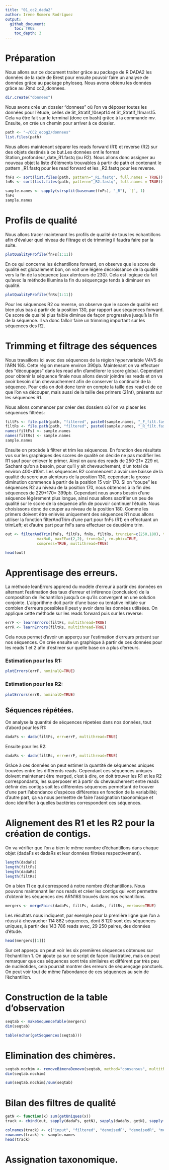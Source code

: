 ```yaml
---
title: "01_cc2_dada2"
author: Irene Romero Rodríguez
output:
  github_document:
    toc: TRUE
    toc_depth: 3
---
```


# Préparation

Nous allons sur ce document traiter grâce au package de R DADA2 les données de la rade de Brest pour ensuite pouvoir faire un analyse de données grâce au package phyloseq. Nous avons obtenu les données grâce au .Rmd cc2_donnees. 

```r
dir.create("donnees")
```

Nous avons crée un dossier "donnees" où l'on va déposer toutes les données pour l'étude, celles de St_Stratif_10sept14 et St_Stratif_11mars15. Cela va être fait sur le terminal (donc en bash) grâce à la commande mv. Ensuite, on crée un chemin pour arriver à ce dossier.

```r
path <- "~/CC2_ecog2/donnees"
list.files(path)
```

Nous allons maintenant séparer les reads forward (R1) et reverse (R2) sur des objets destinés à ce but.Les données ont le format Station_profondeur_date_R1.fastq (ou R2). Nous allons donc assigner au nouveau objet la liste d'éléments trouvables à partir de path et contenant le pattern _R1.fastq pour les read forward et les _R2.fastq pour les reverse.

```r
fnFs <- sort(list.files(path, pattern="_R1.fastq", full.names = TRUE))
fnRs <- sort(list.files(path, pattern="_R2.fastq", full.names = TRUE))

sample.names <- sapply(strsplit(basename(fnFs), "_R"), `[`, 1)
fnFs
sample.names
```

# Profils de qualité

Nous allons tracer maintenant les profils de qualité de tous les échantillons afin d'évaluer quel niveau de filtrage et de trimming il faudra faire par la suite.

```r
plotQualityProfile(fnFs[1:11])
```

En ce qui concerne les échantillons forward, on observe que le score de qualité est globalement bon, on voit une légère décroissance de la qualité vers la fin de la séquence (aux alentours de 230). Cela est logique du fait qu'avec la méthode Illumina la fin du séquençage tends à diminuer en qualité. 

```r
plotQualityProfile(fnRs[1:11])
```

Pour les séquences R2 ou reverse, on observe que le score de qualité est bien plus bas à partir de la position 130, par rapport aux séquences forward. Ce score de qualité plus faible diminue de façon progressive jusqu'à la fin de la séquence. Il va donc falloir faire un trimming important sur les séquences des R2. 

# Trimming et filtrage des séquences

Nous travaillons ici avec des séquences de la région hypervariable V4V5 de l'ARN 16S. Cette région mesure environ 390pb. Maintenant on va effectuer des "découpages" dans les read afin d'améliorer le score global. Cependant pour obtenir la séquence finale nous allons devoir joindre les reads et on va avoir besoin d'un chevauchement afin de conserver la continuité de la séquence. Pour cela on doit donc tenir en compte la taille des read et de ce que l'on va découper, mais aussi de la taille des primers (21nt), présents sur les séquences R1. 

Nous allons commencer par créer des dossiers où l'on va placer les séquences filtrées:

```r
filtFs <- file.path(path, "filtered", paste0(sample.names, "_F_filt.fastq.gz"))
filtRs <- file.path(path, "filtered", paste0(sample.names, "_R_filt.fastq.gz"))
names(filtFs) <- sample.names
names(filtRs) <- sample.names
sample.names
```

Ensuite on procède à filtrer et trim les séquences. En fonction des résultats vus sur les graphiques des scores de qualité on décide ne pas modifier les R1 sauf pour enlever le primer. Ainsi on aura des reads de 250-21= 229 nt. Sachant qu'on a besoin, pour qu'il y ait chevauchement, d'un total de environ 400-410nt. Les séquences R2 commencent à avoir une baisse de la qualité du score aux alentours de la position 130, cependant la grosse diminution commence à partir de la position 15 voir 170. Si on "coupe" les séquences R2 au niveau de la position 170, nous obtenons à la fin des séquences de 229+170= 399pb. Cependant nous avons besoin d'une séquence légèrement plus longue, ainsi nous allons sacrifier un peu de qualité sur le score de la séquence afin de pouvoir continuer l'étude. Nous choisissons donc de couper au niveau de la position 180. Comme les primers doivent être enlévés uniquement des séquences R1 nous allons utiliser la fonction filterAndTrim d'une part pour fnFs (R1) en effectuant un trimLeft; et d'autre part pour fnFs sans effectuer ce deuxième trim.

```r
out <- filterAndTrim(fnFs, filtFs, fnRs, filtRs, truncLen=c(250,180), trimLeft = c(21,0),
              maxN=0, maxEE=c(2,2), truncQ=2, rm.phix=TRUE,
              compress=TRUE, multithread=TRUE)

head(out)
```

# Apprentisage des erreurs.

La méthode leanErrors apprend du modèle d’erreur à partir des données en alternant l’estimation des taux d’erreur et inférence (conclusion) de la composition de l’échantillon jusqu’à ce qu’ils convergent en une solution conjointe. L’algorithme doit partir d’une base ou tentative initiale sur combien d’erreurs possibles il peut y avoir dans les données utilisées. On applique cette méthode sur les reads forward puis sur les reverse:

```r
errF <- learnErrors(filtFs, multithread=TRUE)
errR <- learnErrors(filtRs, multithread=TRUE)
```

Cela nous permet d'avoir un apperçu sur l'estimation d'erreurs présent sur nos séquences. 
On crée ensuite un graphique à partir de ces données pour les reads 1 et 2 afin d'estimer sur quelle base on a plus d'erreurs. 

### Estimation pour les R1:

```r
plotErrors(errF, nominalQ=TRUE)
```



### Estimation pour les R2:

```r
plotErrors(errR, nominalQ=TRUE)
```


## Séquences répétées.

On analyse la quantité de séquences répetées dans nos données, tout d'abord pour les R1:

```r
dadaFs <- dada(filtFs, err=errF, multithread=TRUE)
```

Ensuite pour les R2:

```r
dadaRs <- dada(filtRs, err=errF, multithread=TRUE)
```

Grâce à ces données on peut estimer la quantité de séquences uniques trouvées entre les différents reads. Cependant ces séquences uniques doivent maintenant être merged, c'est à dire, on doit trouver les R1 et les R2 correspondants, les superposer et à partir du chevauchement entre reads définir des contigs soit les différentes séquences permettant de trouver d'une part l'abondance d'espèces différentes en fonction de la variabilité; d'autre part, ça va nous permettre de faire l'assignation taxonomique et donc identifier à quelles bactéries correspondent ces séquences.

# Alignement des R1 et les R2 pour la création de contigs.

On va vérifier que l'on a bien le même nombre d'échantillons dans chaque objet (dadaFs et dadaRs et leur données filtrées respectivement).

```r
length(dadaFs)
length(filtFs)
length(dadaRs)
length(filtRs)
```

On a bien 11 ce qui correspond à notre nombre d'échantillons. Nous pouvons maintenant lier nos reads et créer les contigs qui vont permettre d'obtenir les séquences des ARN16S trouvés dans nos échantillons.

```r
mergers <- mergePairs(dadaFs, filtFs, dadaRs, filtRs, verbose=TRUE)
```

Les résultats nous indiquent, par exemple pour la première ligne que l'on a réussi à chevaucher 114 882 séquences, dont 8 120 sont des séquences uniques, à partir des 143 786 reads avec, 29 250 paires, des données d'étude.

```r
head(mergers[[1]])
```

Sur cet apperçu on peut voir les six premières séquences obtenues sur l'échantillon 1. On ajoute ça sur ce script de façon illustrative, mais on peut remarquer que ces séquences sont très similaires et différent par très peu de nucléotides, cela pourrait montrer des erreurs de séquençage ponctuels. On peut voir tout de même l'abondance de ces séquences au sein de l'échantillon. 

# Construction de la table d'observation

```r
seqtab <- makeSequenceTable(mergers)
dim(seqtab)
```


```r
table(nchar(getSequences(seqtab)))
```



# Elimination des chimères.



```r
seqtab.nochim <- removeBimeraDenovo(seqtab, method="consensus", multithread=TRUE, verbose=TRUE)
dim(seqtab.nochim)
```



```r
sum(seqtab.nochim)/sum(seqtab)
```

# Bilan des filtres de qualité


```r
getN <- function(x) sum(getUniques(x))
track <- cbind(out, sapply(dadaFs, getN), sapply(dadaRs, getN), sapply(mergers, getN), rowSums(seqtab.nochim))

colnames(track) <- c("input", "filtered", "denoisedF", "denoisedR", "merged", "nonchim")
rownames(track) <- sample.names
head(track)
```



# Assignation taxonomique.












